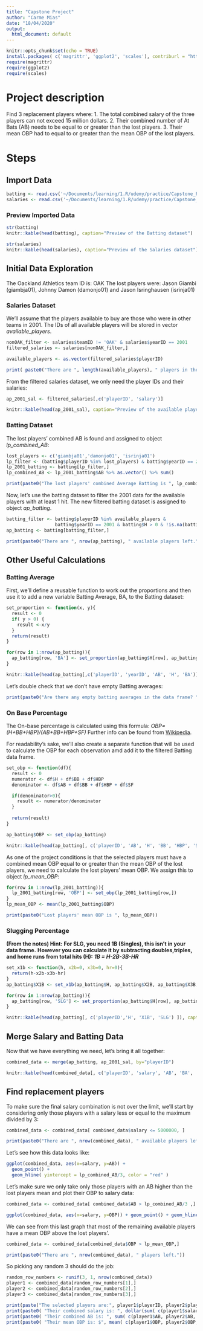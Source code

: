 ```yaml
---
title: "Capstone Project"
author: "Carme Mias"
date: "18/04/2020"
output:
  html_document: default
---
```


```r
knitr::opts_chunk$set(echo = TRUE)
install.packages( c('magrittr', 'ggplot2', 'scales'), contriburl = "https://cran.ma.imperial.ac.uk/" )
require(magrittr)
require(ggplot2)
require(scales)
```

# Project description 

Find 3 replacement players where:
1. The total combined salary of the three players can not exceed 15 million dollars.
2. Their combined number of At Bats (AB) needs to be equal to or greater than the lost players.
3. Their mean OBP had to equal to or greater than the mean OBP of the lost players.

# Steps

## Import Data

```r
batting <- read.csv('~/Documents/learning/1.R/udemy/practice/Capstone_Project/data/Batting.csv')
salaries <- read.csv('~/Documents/learning/1.R/udemy/practice/Capstone_Project/data/Salaries.csv')
```

### Preview Imported Data

```r
str(batting)
knitr::kable(head(batting), caption="Preview of the Batting dataset")
```
```r
str(salaries)
knitr::kable(head(salaries), caption="Preview of the Salaries dataset")
```

## Initial Data Exploration

The Oackland Athletics team ID is: OAK
The lost players were: Jason Giambi (giambja01), Johnny Damon (damonjo01) and Jason Isringhausen (isrinja01)

### Salaries Dataset

We'll assume that the players available to buy are those who were in other teams in 2001. 
The IDs of all available players will be stored in vector *available_players*.

```r
nonOAK_filter <- salaries$teamID != 'OAK' & salaries$yearID == 2001
filtered_salaries <- salaries[nonOAK_filter,]

available_players <- as.vector(filtered_salaries$playerID)

print( paste0("There are ", length(available_players), " players in the list.") )
```

From the filtered salaries dataset, we only need the player IDs and their salaries:

```r
ap_2001_sal <- filtered_salaries[,c('playerID', 'salary')]

knitr::kable(head(ap_2001_sal), caption="Preview of the available players' salaries data")
```

### Batting Dataset

The lost players' combined AB is found and assigned to object *lp_combined_AB*:

```r
lost_players <- c('giambja01','damonjo01', 'isrinja01')
lp_filter <- (batting$playerID %in% lost_players) & batting$yearID == 2001
lp_2001_batting <- batting[lp_filter,]
lp_combined_AB <- lp_2001_batting$AB %>% as.vector() %>% sum()

print(paste0("The lost players' combined Average Batting is ", lp_combined_AB))
```

Now, let's use the batting dataset to filter the 2001 data for the available players with at least 1 hit. 
The new filtered batting dataset is assigned to object *ap_batting*.

```r
batting_filter <- batting$playerID %in% available_players & 
                  batting$yearID == 2001 & batting$H > 0 & !is.na(batting$H)
ap_batting <- batting[batting_filter,]

print(paste0("There are ", nrow(ap_batting), " available players left."))
```

## Other Useful Calculations

###  Batting Average

First, we'll define a reusable function to work out the proportions and then use it to add a new variable Batting Average, BA, to the Batting dataset:

```r
set_proportion <- function(x, y){
  result <- 0
  if( y > 0) {
    result <-x/y
  }
  return(result)
}

for(row in 1:nrow(ap_batting)){
  ap_batting[row, 'BA'] <- set_proportion(ap_batting$H[row], ap_batting$AB[row])
}

knitr::kable(head(ap_batting[,c('playerID', 'yearID', 'AB', 'H', 'BA')]), caption = "Preview of the available players' new Battting Average(BA) variable")
```

Let's double check that we don't have empty Batting averages:

```r
print(paste0("Are there any empty batting averages in the data frame? ", any(is.na(batting$BA)) ))
```

### On Base Percentage

The On-base percentage is calculated using this formula: *OBP=(H+BB+HBP)/(AB+BB+HBP+SF)*
Further info can be found from [Wikipedia](http://en.wikipedia.org/wiki/On-base_percentage).

For readability's sake, we'll also create a separate function that will be used to calculate the OBP for each observation amd add it to the filtered Batting data frame.

```r
set_obp <- function(df){
  result <- 0
  numerator <- df$H + df$BB + df$HBP
  denominator <- df$AB + df$BB + df$HBP + df$SF

  if(denominator>0){
    result <- numerator/denominator
  }
  
  return(result)
}

ap_batting$OBP <- set_obp(ap_batting)

knitr::kable(head(ap_batting[, c('playerID', 'AB', 'H', 'BB', 'HBP', 'SF', 'OBP') ]), caption="Preview of the available players' new On-Base Percentage variable")
```

As one of the project conditions is that the selected players must have a combined mean OBP equal to or greater than the mean OBP of the lost players, we need to calculate the lost players' mean OBP.
We assign this to object *lp_mean_OBP*:

```r
for(row in 1:nrow(lp_2001_batting)){
  lp_2001_batting[row, 'OBP'] <- set_obp(lp_2001_batting[row,])
}
lp_mean_OBP <- mean(lp_2001_batting$OBP)

print(paste0("Lost players' mean OBP is ", lp_mean_OBP))
```

### Slugging Percentage

__(From the notes) Hint: For SLG, you need 1B (Singles), this isn't in your data frame.__ 
__However you can calculate it by subtracting doubles,triples, and home runs from total hits (H):__
__*1B = H-2B-3B-HR*__

```r
set_x1b <- function(h, x2b=0, x3b=0, hr=0){
  return(h-x2b-x3b-hr)
}
ap_batting$X1B <- set_x1b(ap_batting$H, ap_batting$X2B, ap_batting$X3B, ap_batting$HR)

for(row in 1:nrow(ap_batting)){
  ap_batting[row, 'SLG'] <- set_proportion(ap_batting$H[row], ap_batting$X1B[row])
}

knitr::kable(head(ap_batting[, c('playerID','H', 'X1B', 'SLG') ]), caption="Preview of the available players' new Sluggish Percentage variable")
```

## Merge Salary and Batting Data

Now that we have everything we need, let's bring it all together:

```r
combined_data <- merge(ap_batting, ap_2001_sal, by="playerID")

knitr::kable(head(combined_data[, c('playerID', 'salary', 'AB', 'BA', 'OBP', 'SLG')] ), caption="Preview of the combined data")
```

## Find replacement players

To make sure the final salary combination is not over the limit, we'll start by considering only those players with a salary less or equal to the maximum divided by 3:

```r
combined_data <- combined_data[ combined_data$salary <= 5000000, ]

print(paste0("There are ", nrow(combined_data), " available players left."))
```

Let's see how this data looks like:

```r
ggplot(combined_data, aes(x=salary, y=AB)) + 
  geom_point() + 
  geom_hline( yintercept = lp_combined_AB/3, color = "red" )
```

Let's make sure we only take only those players with an AB higher than the lost players mean and plot their OBP to salary data:

```r
combined_data <- combined_data[ combined_data$AB > lp_combined_AB/3 ,]

ggplot(combined_data, aes(x=salary, y=OBP)) + geom_point() + geom_hline( yintercept = lp_mean_OBP, color = "red" )
```

We can see from this last graph that most of the remaining available players have a mean OBP above the lost players'. 

```r
combined_data <- combined_data[combined_data$OBP > lp_mean_OBP,]

print(paste0("There are ", nrow(combined_data), " players left."))
```

So picking any random 3 should do the job:

```r
random_row_numbers <- runif(3, 1, nrow(combined_data))
player1 <- combined_data[random_row_numbers[1],]
player2 <- combined_data[random_row_numbers[2],]
player3 <- combined_data[random_row_numbers[3],]

print(paste("The selected players are:", player1$playerID, player2$playerID, player3$playerID, sep=" "))
print(paste0( "Their combined salary is: ", dollar(sum( c(player1$salary, player2$salary, player3$salary) )) ))
print(paste0( "Their combined AB is: ", sum( c(player1$AB, player2$AB, player3$AB) ), ", whilst the lost players combined AB is: ", lp_combined_AB ))
print(paste0( "Their mean OBP is: $", mean( c(player1$OBP, player2$OBP, player3$OBP) ), ", whilst the lost players mean OBP is: ", lp_mean_OBP ))
```